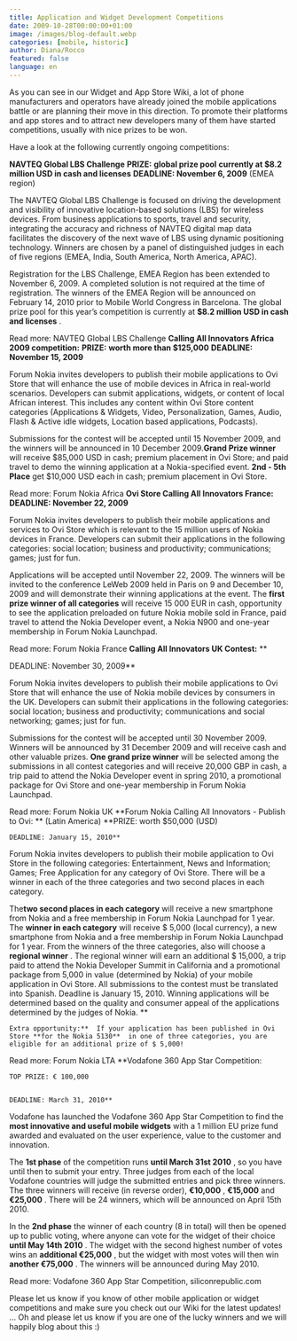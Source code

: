 ```yaml
---
title: Application and Widget Development Competitions
date: 2009-10-28T00:00:00+01:00
image: /images/blog-default.webp
categories: [mobile, historic]
author: Diana/Rocco
featured: false
language: en
---
```


<div class="entry-content">

  As you can see in our Widget and App Store Wiki, a lot of phone manufacturers and operators have already joined the mobile applications battle or are
  planning their move in this direction. To promote their platforms and app stores and to attract new developers many of them have started competitions,
  usually with nice prizes to be won.


  Have a look at the following currently ongoing competitions:

  **NAVTEQ Global LBS Challenge**
  **PRIZE:** **global prize pool** **currently at $8.2 million USD in cash and licenses**
  **DEADLINE: November 6, 2009**  (EMEA region)





  The NAVTEQ Global LBS Challenge is focused on driving the development and visibility of innovative location-based solutions (LBS) for wireless devices. From business applications to sports, travel and security, integrating
  the accuracy and richness of NAVTEQ digital map data facilitates the discovery of the next wave of LBS using dynamic positioning technology. Winners are chosen by a panel of distinguished judges in each of five regions
  (EMEA, India, South America, North America, APAC).





  Registration for the LBS Challenge, EMEA Region has been extended to November 6, 2009. A completed solution is not required at the time of registration. The winners of the EMEA Region will be announced on February 14, 2010
  prior to Mobile World Congress in Barcelona. The global prize pool for this year’s competition is currently at **$8.2 million USD in cash and licenses** .





  Read more: NAVTEQ Global LBS Challenge
  **Calling All Innovators Africa 2009 competition:**
  **PRIZE:** **worth more than $125,000**
  **DEADLINE: November 15, 2009**





  Forum Nokia invites developers to publish their mobile applications to Ovi Store that will enhance the use of mobile devices in Africa in real-world scenarios. Developers can submit applications, widgets, or content of
  local African interest. This includes any content within Ovi Store content categories (Applications &amp; Widgets, Video, Personalization, Games, Audio, Flash &amp; Active idle widgets, Location based applications,
  Podcasts).





  Submissions for the contest will be accepted until 15 November 2009, and the winners will be announced in 10 December 2009.**Grand Prize winner**  will receive $85,000 USD in cash; premium placement in Ovi
  Store; and paid travel to demo the winning application at a Nokia-specified event. **2nd - 5th Place**  get $10,000 USD each in cash; premium placement in Ovi Store.





  Read more: Forum Nokia Africa
  **Ovi Store Calling All Innovators France:**
  **DEADLINE: November 22, 2009**



  Forum Nokia invites developers to publish their mobile applications and services to Ovi Store which is relevant to the 15 million users of Nokia devices in France. Developers can submit their applications in the following
  categories: social location; business and productivity; communications; games; just for fun.





  Applications will be accepted until November 22, 2009. The winners will be invited to the conference LeWeb 2009 held in Paris on 9 and December 10, 2009 and will demonstrate their
  winning applications at the event. The **first prize winner of all categories**  will receive 15 000 EUR in cash, opportunity to see the application preloaded on future Nokia mobile sold in France, paid travel
  to attend the Nokia Developer event, a Nokia N900 and one-year membership in Forum Nokia Launchpad.





  Read more: Forum Nokia France
  **Calling All Innovators UK Contest:** **


  DEADLINE: November 30, 2009**



  Forum Nokia invites developers to publish their mobile applications to Ovi Store that will enhance the use of Nokia mobile devices by consumers in the UK. Developers can submit their applications in the following
  categories: social location; business and productivity; communications and social networking; games; just for fun.





  Submissions for the contest will be accepted until 30 November 2009. Winners will be announced by 31 December 2009 and will receive cash and other valuable prizes. **One grand prize winner**  will be selected
  among the submissions in all contest categories and will receive 20,000 GBP in cash, a trip paid to attend the Nokia Developer event in spring 2010, a promotional package for Ovi Store and one-year membership in Forum
  Nokia Launchpad.





  Read more: Forum Nokia UK
  **Forum Nokia Calling All Innovators - Publish to Ovi: ** (Latin America)
  **PRIZE: worth $50,000 (USD)


    DEADLINE: January 15, 2010**





  Forum Nokia invites developers to publish their mobile application to Ovi Store in the following categories: Entertainment, News and Information; Games; Free Application for any category of Ovi Store. There will be a
  winner in each of the three categories and two second places in each category.





  The**two second places in each category**  will receive a new smartphone from Nokia and a free membership in Forum Nokia Launchpad for 1 year. The **winner in each category**  will receive $ 5,000
  (local currency), a new smartphone from Nokia and a free membership in Forum Nokia Launchpad for 1 year. From the winners of the three categories, also will choose a **regional winner** . The regional winner
  will earn an additional $ 15,000, a trip paid to attend the Nokia Developer Summit in California and a promotional package from 5,000 in value (determined by Nokia) of your mobile application in Ovi Store. All submissions
  to the contest must be translated into Spanish. Deadline is January 15, 2010. Winning applications will be determined based on the quality and consumer appeal of the applications determined by the judges of Nokia.
  **


    Extra opportunity:**  If your application has been published in Ovi Store **for the Nokia 5130**  in one of three categories, you are eligible for an additional prize of $ 5,000!





  Read more: Forum Nokia LTA
  **Vodafone 360 App Star Competition:


    TOP PRIZE: € 100,000


    DEADLINE: March 31, 2010**





  Vodafone has launched the Vodafone 360 App Star Competition to find the **most innovative and useful mobile widgets**  with a 1 million EU prize fund awarded and evaluated on the user experience, value to the
  customer and innovation.





  The **1st phase**  of the competition runs **until March 31st 2010** , so you have until then to submit your entry. Three judges from each of the local Vodafone countries will judge the submitted
  entries and pick three winners. The three winners will receive (in reverse order), **€10,000** , **€15,000**  and **€25,000** . There will be 24 winners, which will be announced on April
  15th 2010.





  In the **2nd phase**  the winner of each country (8 in total) will then be opened up to public voting, where anyone can vote for the widget of their choice **until May 14th 2010** . The widget with
  the second highest number of votes wins an **additional €25,000** , but the widget with most votes will then win **another €75,000** . The winners will be announced during May 2010.





  Read more: Vodafone 360 App Star Competition, siliconrepublic.com



  Please let us know if you know of other mobile application or widget competitions and make sure you check out our Wiki for the latest updates! ...
  Oh and please let us know if you are one of the lucky winners and we will happily blog about this :)
</div>
